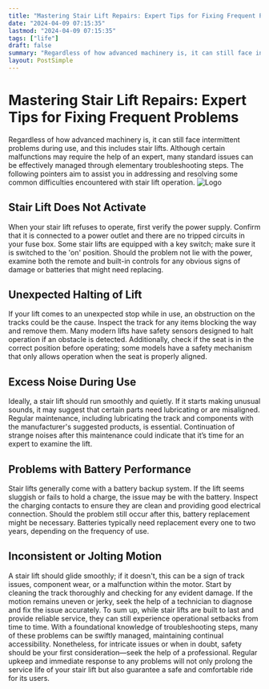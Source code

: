 ```yaml
---
title: "Mastering Stair Lift Repairs: Expert Tips for Fixing Frequent Problems"
date: "2024-04-09 07:15:35"
lastmod: "2024-04-09 07:15:35"
tags: ["life"]
draft: false
summary: "Regardless of how advanced machinery is, it can still face intermittent problems during use, and this includes stair lifts. Although certain malfunctions may require the help of an expert, many standard issues can be effectively managed through elementary troubleshooting steps. The following pointers aim to assist you in addressing and resolving some common difficulties encountered with stair lift operation."
layout: PostSimple
---
```

# Mastering Stair Lift Repairs: Expert Tips for Fixing Frequent Problems
Regardless of how advanced machinery is, it can still face intermittent problems during use, and this includes stair lifts. Although certain malfunctions may require the help of an expert, many standard issues can be effectively managed through elementary troubleshooting steps. The following pointers aim to assist you in addressing and resolving some common difficulties encountered with stair lift operation.
<img alt="Logo" src="https://cdn.seniorsselection.com/src_image/c819a8a5af2ef245ee3d820a689629cb.webp"/>
## Stair Lift Does Not Activate
When your stair lift refuses to operate, first verify the power supply. Confirm that it is connected to a power outlet and there are no tripped circuits in your fuse box. Some stair lifts are equipped with a key switch; make sure it is switched to the 'on' position. Should the problem not lie with the power, examine both the remote and built-in controls for any obvious signs of damage or batteries that might need replacing.
## Unexpected Halting of Lift
If your lift comes to an unexpected stop while in use, an obstruction on the tracks could be the cause. Inspect the track for any items blocking the way and remove them. Many modern lifts have safety sensors designed to halt operation if an obstacle is detected. Additionally, check if the seat is in the correct position before operating; some models have a safety mechanism that only allows operation when the seat is properly aligned.
## Excess Noise During Use
Ideally, a stair lift should run smoothly and quietly. If it starts making unusual sounds, it may suggest that certain parts need lubricating or are misaligned. Regular maintenance, including lubricating the track and components with the manufacturer's suggested products, is essential. Continuation of strange noises after this maintenance could indicate that it’s time for an expert to examine the lift.
## Problems with Battery Performance
Stair lifts generally come with a battery backup system. If the lift seems sluggish or fails to hold a charge, the issue may be with the battery. Inspect the charging contacts to ensure they are clean and providing good electrical connection. Should the problem still occur after this, battery replacement might be necessary. Batteries typically need replacement every one to two years, depending on the frequency of use.
## Inconsistent or Jolting Motion
A stair lift should glide smoothly; if it doesn't, this can be a sign of track issues, component wear, or a malfunction within the motor. Start by cleaning the track thoroughly and checking for any evident damage. If the motion remains uneven or jerky, seek the help of a technician to diagnose and fix the issue accurately.
To sum up, while stair lifts are built to last and provide reliable service, they can still experience operational setbacks from time to time. With a foundational knowledge of troubleshooting steps, many of these problems can be swiftly managed, maintaining continual accessibility. Nonetheless, for intricate issues or when in doubt, safety should be your first consideration—seek the help of a professional. Regular upkeep and immediate response to any problems will not only prolong the service life of your stair lift but also guarantee a safe and comfortable ride for its users.
        